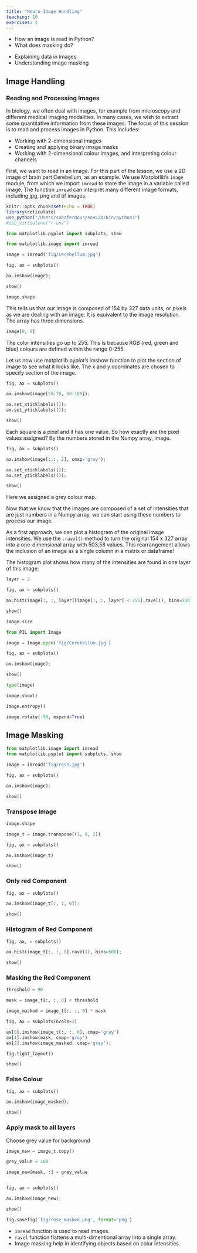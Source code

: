 ```yaml
---
title: "Neuro-Image Handling"
teaching: 10
exercises: 2
---
```


:::::::::::::::::::::::::::::::::::::: questions 

- How an image is read in Python?
- What does masking do?

::::::::::::::::::::::::::::::::::::::::::::::::

::::::::::::::::::::::::::::::::::::: objectives

- Explaining data in images
- Understanding image masking 

::::::::::::::::::::::::::::::::::::::::::::::::

## Image Handling 

### Reading and Processing Images
In biology, we often deal with images, for example from microscopy and different medical imaging modalities. In many cases, we wish to extract some quantitative information from these images. The focus of this session is to read and process images in Python. This includes:

- Working with 2-dimensional images
- Creating and applying binary image masks
- Working with 2-dimensional colour images, and interpreting colour channels

First, we want to read in an image. For this part of the lesson, we use a 2D image of brain part,Cerebellum, as an example. We use Matplotlib’s `image` module, from which we import `imread` to store the image in a variable called image. The function `imread` can interpret many different image formats, including jpg, png and tif images.

```r
knitr::opts_chunk$set(echo = TRUE)
library(reticulate)
use_python("/Users/sabaferdous/envL2D/bin/python3")
#use_virtualenv("r-env")
```

```python
from matplotlib.pyplot import subplots, show

from matplotlib.image import imread
```

```python
image = imread('fig/Cerebellum.jpg')

fig, ax = subplots()

ax.imshow(image);

show()
```

```python
image.shape
```

This tells us that our image is composed of 154 by 327 data units, or pixels as we are dealing with an image. It is equivalent to the image resolution. The array has three dimensions.  

```python
image[0, 0]
```

The color intensities go up to 255. This is because RGB (red, green and blue) colours are defined within the range 0-255. 

Let us now use matplotlib.pyplot’s imshow function to plot the section of image to see what it looks like. The x and y coordinates are chosen to specify section of the image. 

```python
fig, ax = subplots()

ax.imshow(image[50:70, 60:100]);

ax.set_xticklabels(());
ax.set_yticklabels(());

show()
```

Each square is a pixel and it has one value. So how exactly are the pixel values assigned? By the numbers stored in the Numpy array, image.

```python
fig, ax = subplots()

ax.imshow(image[:,:, 2], cmap='gray');

ax.set_xticklabels(());
ax.set_yticklabels(());

show()
```

Here we assigned a grey colour map.


Now that we know that the images are composed of a set of intensities that are just numbers in a Numpy array, we can start using these numbers to process our image.

As a first approach, we can plot a histogram of the original image intensities. We use the `.ravel()` method to turn the original 154 x 327 array into a one-dimensional array with 503,58 values. This rearrangement allows the inclusion of an image as a single column in a matrix or dataframe!

The histogram plot shows how many of the intensities are found in one layer of this image:

```python
layer = 2

fig, ax = subplots()

ax.hist(image[:, :, layer][image[:, :, layer] < 255].ravel(), bins=500);

show()
```

```python
image.size
```

```python
from PIL import Image

image = Image.open('fig/Cerebellum.jpg')

fig, ax = subplots()

ax.imshow(image);

show()
```

```python
type(image)
```


```python
image.show()
```

```python
image.entropy()
```

```python
image.rotate(-90, expand=True)

```

## Image Masking


```python
from matplotlib.image import imread
from matplotlib.pyplot import subplots, show
```

```python
image = imread('fig/rose.jpg')

fig, ax = subplots()

ax.imshow(image);

show()
```

### Transpose Image
```python
image.shape
```

```python
image_t = image.transpose((1, 0, 2))

fig, ax = subplots()

ax.imshow(image_t)

show()

```

### Only red Component

```python
fig, ax = subplots()

ax.imshow(image_t[:, :, 0]);

show()
```

### Histogram of Red Component

```python
fig, ax, = subplots()

ax.hist(image_t[:, :, 0].ravel(), bins=500);

show()
```

### Masking the Red Component
```python
threshold = 90

mask = image_t[:, :, 0] < threshold

image_masked = image_t[:, :, 0] * mask

fig, ax = subplots(ncols=3)

ax[0].imshow(image_t[:, :, 0], cmap='gray')
ax[1].imshow(mask, cmap='gray')
ax[2].imshow(image_masked, cmap='gray');

fig.tight_layout()

show()
```

### False Colour
```python
fig, ax = subplots()

ax.imshow(image_masked);

show()
```

### Apply mask to all layers
Choose grey value for background

```python
image_new = image_t.copy()

grey_value = 100

image_new[mask, :] = grey_value


fig, ax = subplots()

ax.imshow(image_new);

show()
```

```python
fig.savefig('fig/rose_masked.png', format='png')
```


:::::::::::::::::::::::::::::::::::::keypoints 

- `imread` function is used to read images.
- `ravel` function flattens a multi-dimentional array into a single array.
- Image masking help in identifying objects based on colur intensities.

::::::::::::::::::::::::::::::::::::::::::::::::
[r-markdown]: https://rmarkdown.rstudio.com/
